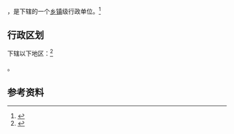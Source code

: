 {{中国乡级行政区|14/09/21/205/000}}

'''{{PAGENAMEBASE}}'''，是{{PRC admin/fullname|14/09/21/205/000|3}}下辖的一个[[乡镇|乡镇]]级行政单位。<ref>{{PRC admin/ref sgc|{{PRC admin/parent|14/09/21/205/000}}}}</ref>

== 行政区划 ==

{{PAGENAMEBASE}}下辖以下地区：<ref>{{PRC admin/ref sgc|14/09/21/205/000}}</ref>

{{PRC admin/children|14/09/21/205/000}}。

== 参考资料 ==

{{reflist}}

{{行政区划小作品}}
{{PRC admin/navcat|14/09/21/205/000}}